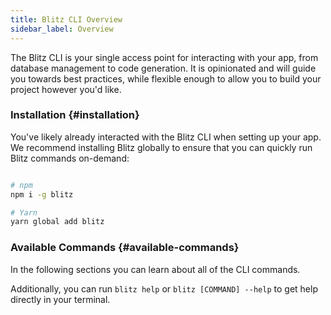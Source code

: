 ```yaml
---
title: Blitz CLI Overview
sidebar_label: Overview
---
```


The Blitz CLI is your single access point for interacting with your app,
from database management to code generation. It is opinionated and will
guide you towards best practices, while flexible enough to allow you to
build your project however you'd like.

### Installation {#installation}

You've likely already interacted with the Blitz CLI when setting up your
app. We recommend installing Blitz globally to ensure that you can quickly
run Blitz commands on-demand:

```bash

# npm
npm i -g blitz

# Yarn
yarn global add blitz
```

### Available Commands {#available-commands}

In the following sections you can learn about all of the CLI commands.

Additionally, you can run `blitz help` or `blitz [COMMAND] --help` to get
help directly in your terminal.
